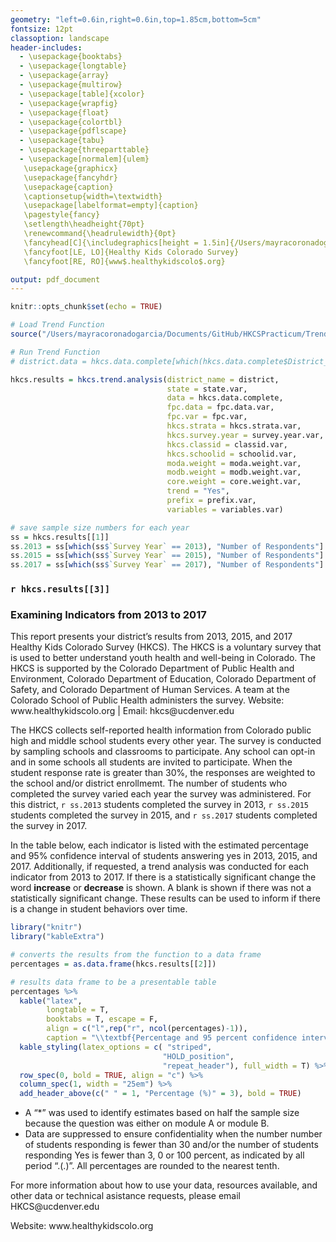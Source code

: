 ```yaml
---
geometry: "left=0.6in,right=0.6in,top=1.85cm,bottom=5cm"
fontsize: 12pt
classoption: landscape
header-includes: 
  - \usepackage{booktabs}
  - \usepackage{longtable}
  - \usepackage{array}
  - \usepackage{multirow}
  - \usepackage[table]{xcolor}
  - \usepackage{wrapfig}
  - \usepackage{float}
  - \usepackage{colortbl}
  - \usepackage{pdflscape}
  - \usepackage{tabu}
  - \usepackage{threeparttable}
  - \usepackage[normalem]{ulem}
   \usepackage{graphicx}
   \usepackage{fancyhdr}
   \usepackage{caption}
   \captionsetup{width=\textwidth}
   \usepackage[labelformat=empty]{caption}
   \pagestyle{fancy}
   \setlength\headheight{70pt}
   \renewcommand{\headrulewidth}{0pt}
   \fancyhead[C]{\includegraphics[height = 1.5in]{/Users/mayracoronadogarcia/Documents/GitHub/HKCSPracticum/HKCS_LogoNew.jpg}}
   \fancyfoot[LE, LO]{Healthy Kids Colorado Survey}
   \fancyfoot[RE, RO]{www$.healthykidscolo$.org}

output: pdf_document
---
```


```r
knitr::opts_chunk$set(echo = TRUE)
```

```r
# Load Trend Function
source("/Users/mayracoronadogarcia/Documents/GitHub/HKCSPracticum/Trend_Analysis_Function.R")

# Run Trend Function
# district.data = hkcs.data.complete[which(hkcs.data.complete$District_Name == district), ]

hkcs.results = hkcs.trend.analysis(district_name = district,
                                   state = state.var,
                                   data = hkcs.data.complete, 
                                   fpc.data = fpc.data.var,
                                   fpc.var = fpc.var, 
                                   hkcs.strata = hkcs.strata.var,
                                   hkcs.survey.year = survey.year.var,
                                   hkcs.classid = classid.var,
                                   hkcs.schoolid = schoolid.var,
                                   moda.weight = moda.weight.var,
                                   modb.weight = modb.weight.var,
                                   core.weight = core.weight.var,
                                   trend = "Yes",
                                   prefix = prefix.var,
                                   variables = variables.var)

# save sample size numbers for each year
ss = hkcs.results[[1]]
ss.2013 = ss[which(ss$`Survey Year` == 2013), "Number of Respondents"]
ss.2015 = ss[which(ss$`Survey Year` == 2015), "Number of Respondents"]
ss.2017 = ss[which(ss$`Survey Year` == 2017), "Number of Respondents"]
```

### `r hkcs.results[[3]]`
### Examining Indicators from 2013 to 2017

This report presents your district's results from 2013, 2015, and 2017 Healthy Kids Colorado Survey (HKCS). The HKCS is a voluntary survey that is used to better understand youth health and well-being in Colorado. The HKCS is supported by the Colorado Department of Public Health and Environment, Colorado Department of Education, Colorado Department of Safety, and Colorado Department of Human Services. A team at the Colorado School of Public Health administers the survey. Website: www.healthykidscolo.org | Email: hkcs@ucdenver.edu

The HKCS collects self-reported health information from Colorado public high and middle school students every other year. The survey is conducted by sampling schools and classrooms to participate. Any school can opt-in and in some schools all students are invited to participate. When the student response rate is greater than 30%, the responses are weighted to the school and/or district enrollmemt. The number of students who completed the survey varied each year the survey was administered. For this district, `r ss.2013` students completed the survey in 2013, `r ss.2015` students completed the survey in 2015, and `r ss.2017` students completed the survey in 2017.

In the table below, each indicator is listed with the estimated percentage and 95% confidence interval of students answering yes in 2013, 2015, and 2017. Additionally, if requested, a trend analysis was conducted for each indicator from 2013 to 2017. If there is a statistically significant change the word **increase** or **decrease** is shown. A blank is shown if there was not a statistically significant change. These results can be used to inform if there is a change in student behaviors over time.


```r
library("knitr")
library("kableExtra")

# converts the results from the function to a data frame
percentages = as.data.frame(hkcs.results[[2]])

# results data frame to be a presentable table
percentages %>%
  kable("latex",
        longtable = T,
        booktabs = T, escape = F,
        align = c("l",rep("r", ncol(percentages)-1)),
        caption = "\\textbf{Percentage and 95 percent confidence interval of indicator in 2013, 2015, and 2017.}") %>%
  kable_styling(latex_options = c( "striped",
                                  "HOLD_position",
                                  "repeat_header"), full_width = T) %>% 
  row_spec(0, bold = TRUE, align = "c") %>%
  column_spec(1, width = "25em") %>%
  add_header_above(c(" " = 1, "Percentage (%)" = 3), bold = TRUE)

```

* A "\*" was used to identify estimates based on half the sample size because the question was either on module A or module B.
* Data are suppressed to ensure confidentiality when the number number of students responding is fewer than 30 and/or the number of students responding Yes is fewer than 3, 0 or 100 percent, as indicated by all period ".(.)". All percentages are rounded to the nearest tenth.

For more information about how to use your data, resources available, and other data or technical asistance requests, please email HKCS@ucdenver.edu

Website: www.healthykidscolo.org
